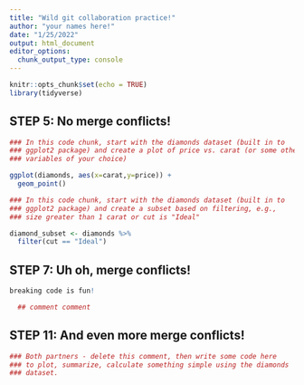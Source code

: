 ```yaml
---
title: "Wild git collaboration practice!"
author: "your names here!"
date: "1/25/2022"
output: html_document
editor_options: 
  chunk_output_type: console
---
```


```r
knitr::opts_chunk$set(echo = TRUE)
library(tidyverse)
```

## STEP 5: No merge conflicts!

```r
### In this code chunk, start with the diamonds dataset (built in to
### ggplot2 package) and create a plot of price vs. carat (or some other
### variables of your choice)

ggplot(diamonds, aes(x=carat,y=price)) + 
  geom_point()

```

```r
### In this code chunk, start with the diamonds dataset (built in to
### ggplot2 package) and create a subset based on filtering, e.g., 
### size greater than 1 carat or cut is "Ideal"

diamond_subset <- diamonds %>% 
  filter(cut == "Ideal")

```

## STEP 7: Uh oh, merge conflicts!

```r
breaking code is fun!

  ## comment comment

```

## STEP 11: And even more merge conflicts!

```r
### Both partners - delete this comment, then write some code here
### to plot, summarize, calculate something simple using the diamonds
### dataset.


```
